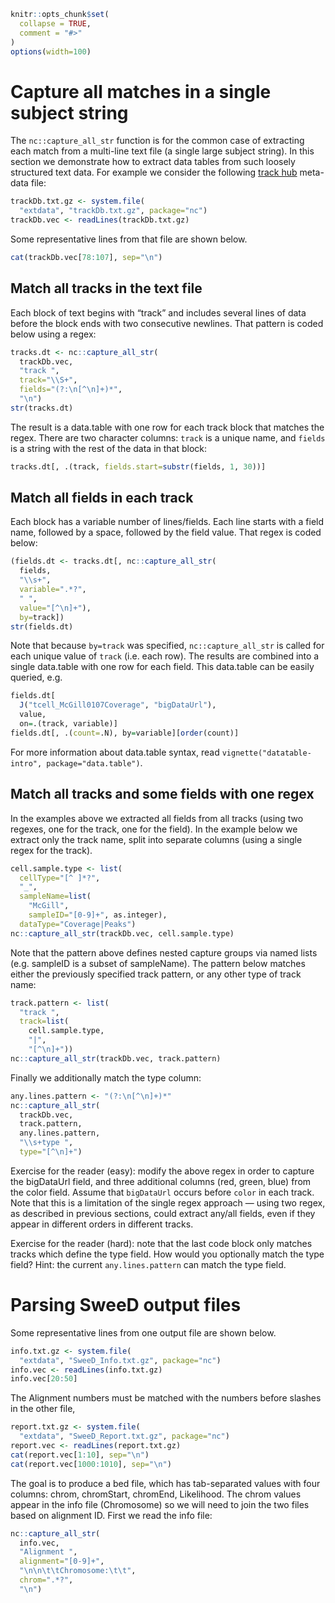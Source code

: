 <!--
%\VignetteEngine{knitr::knitr}
%\VignetteIndexEntry{vignette 2: capture all matches}
-->

```r
knitr::opts_chunk$set(
  collapse = TRUE,
  comment = "#>"
)
options(width=100)
```

# Capture all matches in a single subject string

The `nc::capture_all_str` function is for the common case of
extracting each match from a multi-line text file (a single large
subject string). In this section we demonstrate how to extract data
tables from such loosely structured text data. For example we consider
the following [track
hub](http://genome.cse.ucsc.edu/goldenPath/help/hgTrackHubHelp.html)
meta-data file:

```r
trackDb.txt.gz <- system.file(
  "extdata", "trackDb.txt.gz", package="nc")
trackDb.vec <- readLines(trackDb.txt.gz)
```

Some representative lines from that file are shown below.

```r
cat(trackDb.vec[78:107], sep="\n")
```

## Match all tracks in the text file

Each block of text begins with "track" and includes several lines of
data before the block ends with two consecutive newlines. That pattern
is coded below using a regex:

```r
tracks.dt <- nc::capture_all_str(
  trackDb.vec, 
  "track ",
  track="\\S+",
  fields="(?:\n[^\n]+)*",
  "\n")
str(tracks.dt)
```

The result is a data.table with one row for each track block that
matches the regex. There are two character columns: `track` is a
unique name, and `fields` is a string with the rest of the data
in that block:

```r
tracks.dt[, .(track, fields.start=substr(fields, 1, 30))]
```

## Match all fields in each track

Each block has a variable number of lines/fields. Each line starts
with a field name, followed by a space, followed by the field
value. That regex is coded below:

```r
(fields.dt <- tracks.dt[, nc::capture_all_str(
  fields,
  "\\s+",
  variable=".*?",
  " ",
  value="[^\n]+"),  
  by=track])
str(fields.dt)
```

Note that because `by=track` was specified, `nc::capture_all_str` is
called for each unique value of `track` (i.e. each row). The results
are combined into a single data.table with one row for each
field. This data.table can be easily queried, e.g.

```r
fields.dt[
  J("tcell_McGill0107Coverage", "bigDataUrl"),
  value,
  on=.(track, variable)]
fields.dt[, .(count=.N), by=variable][order(count)]
```

For more information about data.table syntax, read
`vignette("datatable-intro", package="data.table")`.

## Match all tracks and some fields with one regex

In the examples above we extracted all fields from all tracks (using
two regexes, one for the track, one for the field). In the example
below we extract only the track name, split into separate columns
(using a single regex for the track).

```r
cell.sample.type <- list(
  cellType="[^ ]*?",
  "_",
  sampleName=list(
    "McGill",
    sampleID="[0-9]+", as.integer),
  dataType="Coverage|Peaks")
nc::capture_all_str(trackDb.vec, cell.sample.type)
```

Note that the pattern above defines nested capture groups via named
lists (e.g. sampleID is a subset of sampleName). The pattern below
matches either the previously specified track pattern, or any other
type of track name:

```r
track.pattern <- list(
  "track ",
  track=list(
    cell.sample.type,
    "|",
    "[^\n]+"))
nc::capture_all_str(trackDb.vec, track.pattern)
```

Finally we additionally match the type column:

```r
any.lines.pattern <- "(?:\n[^\n]+)*"
nc::capture_all_str(
  trackDb.vec,
  track.pattern,
  any.lines.pattern,
  "\\s+type ",
  type="[^\n]+")
```

Exercise for the reader (easy): modify the above regex in order to capture
the bigDataUrl field, and three additional columns (red, green, blue)
from the color field. Assume that `bigDataUrl` occurs before `color`
in each track. Note that this is a limitation of the single regex
approach --- using two regex, as described in previous sections, could
extract any/all fields, even if they appear in different orders in
different tracks.

Exercise for the reader (hard): note that the last code block only
matches tracks which define the type field. How would you optionally
match the type field? Hint: the current `any.lines.pattern` can match
the type field.

# Parsing SweeD output files

Some representative lines from one output file are shown below.

```r
info.txt.gz <- system.file(
  "extdata", "SweeD_Info.txt.gz", package="nc")
info.vec <- readLines(info.txt.gz)
info.vec[20:50]
```

The Alignment numbers must be matched with the numbers before slashes
in the other file,

```r
report.txt.gz <- system.file(
  "extdata", "SweeD_Report.txt.gz", package="nc")
report.vec <- readLines(report.txt.gz)
cat(report.vec[1:10], sep="\n")
cat(report.vec[1000:1010], sep="\n")
```

The goal is to produce a bed file, which has tab-separated values with
four columns: chrom, chromStart, chromEnd, Likelihood. The chrom
values appear in the info file (Chromosome) so we will need to join
the two files based on alignment ID.
First we read the info file:

```r
nc::capture_all_str(
  info.vec,
  "Alignment ",
  alignment="[0-9]+",
  "\n\n\t\tChromosome:\t\t",
  chrom=".*?",
  "\n")
```


